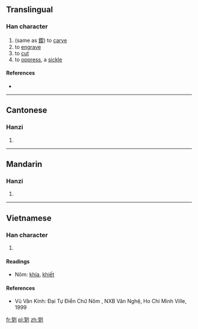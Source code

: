 ==Translingual==

===Han character===
{{Han char|rn=18|rad=刀|as=09|sn=11|four=|canj=手大中弓 (QKLN)}}

# (same as [[鍥]]) to [[carve]]
# to [[engrave]]
# to [[cut]]
# to [[oppress]], a [[sickle]]

====References====
* {{Han ref|kx=0142.220|hdz=10347.110|uh=34F6|ud=13558}}

----

==Cantonese==

===Hanzi===
{{yue-hanzi|jyut=|y=kit3}}

# {{defn|lang=yue|sort=刀09}}

----

==Mandarin==

===Hanzi===
{{cmn-hanzi|pin=[[qiè]] ([[qie4]])|wg=ch'ieh<sup>4</sup>}}

# {{defn|lang=cmn|sort=刀09}}

----

==Vietnamese==

===Han character===
{{vi-hantu|[[khiết]]|rs=刀09}}

# {{defn|lang=vi|sort=刀09}}

====Readings====
* Nôm: [[khía]], [[khiết]]

====References====
* Vũ Văn Kính: Đại Tự Điển Chữ Nôm , NXB Văn Nghệ, Ho Chi Minh Ville, 1999

[[fr:㓶]]
[[pl:㓶]]
[[zh:㓶]]
